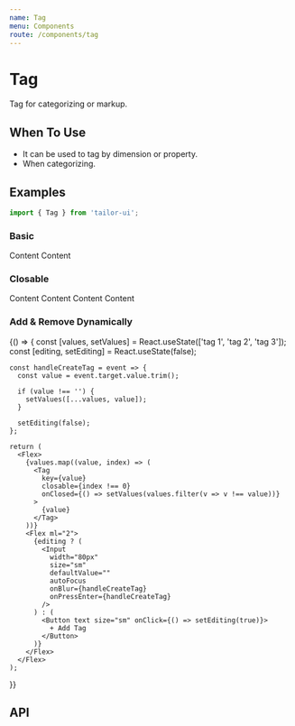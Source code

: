 ```yaml
---
name: Tag
menu: Components
route: /components/tag
---
```



# Tag

Tag for categorizing or markup.

## When To Use

- It can be used to tag by dimension or property.
- When categorizing.

## Examples

```js
import { Tag } from 'tailor-ui';
```

### Basic

<Playground>
  <Tag>Content</Tag>
  <Tag>Content</Tag>
</Playground>

### Closable

<Playground>
  <Tag closable>Content</Tag>
  <Tag closable>Content</Tag>
  <Tag closable>Content</Tag>
  <Tag closable>Content</Tag>
</Playground>

### Add & Remove Dynamically

<Playground>
  {() => {
    const [values, setValues] = React.useState(['tag 1', 'tag 2', 'tag 3']);
    const [editing, setEditing] = React.useState(false);

    const handleCreateTag = event => {
      const value = event.target.value.trim();

      if (value !== '') {
        setValues([...values, value]);
      }

      setEditing(false);
    };

    return (
      <Flex>
        {values.map((value, index) => (
          <Tag
            key={value}
            closable={index !== 0}
            onClosed={() => setValues(values.filter(v => v !== value))}
          >
            {value}
          </Tag>
        ))}
        <Flex ml="2">
          {editing ? (
            <Input
              width="80px"
              size="sm"
              defaultValue=""
              autoFocus
              onBlur={handleCreateTag}
              onPressEnter={handleCreateTag}
            />
          ) : (
            <Button text size="sm" onClick={() => setEditing(true)}>
              + Add Tag
            </Button>
          )}
        </Flex>
      </Flex>
    );

}}

</Playground>

## API

<!-- FIXME: API Table -->
<!-- <PropsTable of={Tag} /> -->

